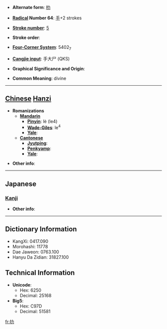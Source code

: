 * '''Alternate form''': [[朸]]

* '''[[Wiktionary:Chinese radical index| Radical]] Number 64''': [[Wiktionary:Chinese radical index 手|手]]+2 strokes

* '''[[Wiktionary:Chinese total strokes index|Stroke number]]''': [[Wiktionary:Chinese total strokes index 5|5]]

* '''Stroke order''': 

* '''[[Wiktionary:Chinese four corner index|Four-Corner System]]''': 5402<sub>7</sub>

* '''[[Wiktionary:Chinese Cangjie index|Cangjie input]]''': 手大尸 (QKS)

* '''Graphical Significance and Origin''': 

* '''Common Meaning''': divine

----

== [[Chinese]] [[Hanzi]] ==

* '''Romanizations'''
** '''[[Mandarin]]'''
*** '''[[Pinyin]]''': lè (le4)
*** '''[[Wade-Giles]]''': le<sup>4</sup>
*** '''[[Yale]]''': 
** '''[[Cantonese]]'''
*** '''[[Jyutping]]''':
*** '''[[Penkyamp]]''': 
*** '''[[Yale]]''': 

* '''Other info''': 

----

==Japanese==
===[[Kanji]]===
{{kanji|on readings=[[ろく]] (roku), [[りょく]] (ryoku), [[りき]] (riki)
|kun readings=
}}

* '''Other info''':  

----

== Dictionary Information ==

* KangXi: 0417.090
* Morohashi: 11778
* Dae Jaweon: 0763.100
* Hanyu Da Zidian: 31827.100

== Technical Information ==

* '''Unicode''':
** Hex: 6250
** Decimal: 25168
* '''Big5''':
** Hex: C97D
** Decimal: 51581

[[fr:扐]]